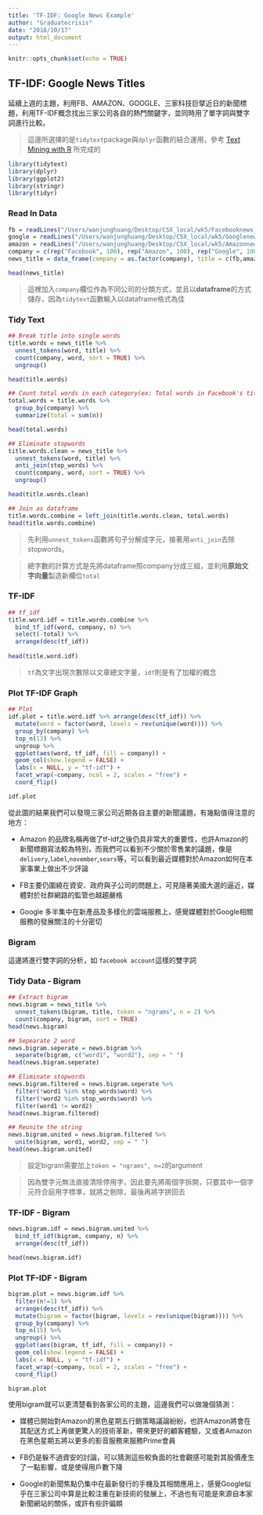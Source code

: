 ```yaml
---
title: 'TF-IDF: Google News Example'
author: "Graduatecrisis"
date: "2018/10/17"
output: html_document
---
```


```r
knitr::opts_chunk$set(echo = TRUE)
```

## TF-IDF: Google News Titles
延續上週的主題，利用FB、AMAZON、GOOGLE、三家科技巨擘近日的新聞標題，利用TF-IDF概念找出三家公司各自的熱門關鍵字，並同時用了單字詞與雙字詞進行比較。

> 這邊所選擇的是`tidytext`package與`dplyr`函數的結合運用，參考 [Text Mining with R](https://www.tidytextmining.com/tfidf.html) 所完成的

```r
library(tidytext)
library(dplyr)
library(ggplot2)
library(stringr)
library(tidyr)
```

### Read In Data

```r
fb = readLines("/Users/wanjunghuang/Desktop/CSX_local/wk5/Facebooknews_1017.txt")
google = readLines("/Users/wanjunghuang/Desktop/CSX_local/wk5/Googlenews_1017.txt")
amazon = readLines("/Users/wanjunghuang/Desktop/CSX_local/wk5/Amazonnews_1017.txt")
company = c(rep("Facebook", 100), rep("Amazon", 100), rep("Google", 100))
news_title = data_frame(company = as.factor(company), title = c(fb,amazon,google))

head(news_title)
```

> 這裡加入`company`欄位作為不同公司的分類方式，並且以**dataframe**的方式儲存，因為`tidytext`函數輸入以dataframe格式為佳

### Tidy Text 

```r
## Break title into single words
title.words = news_title %>%
  unnest_tokens(word, title) %>%
  count(company, word, sort = TRUE) %>%
  ungroup()

head(title.words)

## Count total words in each category(ex: Total words in Facebook's titles)
total.words = title.words %>% 
  group_by(company) %>%
  summarize(total = sum(n))

head(total.words)

## Eliminate stopwords
title.words.clean = news_title %>%
  unnest_tokens(word, title) %>%
  anti_join(stop_words) %>%
  count(company, word, sort = TRUE) %>%
  ungroup()

head(title.words.clean)

## Join as dataframe
title.words.combine = left_join(title.words.clean, total.words)
head(title.words.combine)
```

> 先利用`unnest_tokens`函數將句子分解成字元，接著用`anti_join`去除stopwords。

> 總字數的計算方式是先將dataframe照company分成三組，並利用**原始文字向量**製造新欄位`total`

### TF-IDF 

```r
## tf_idf
title.word.idf = title.words.combine %>%
  bind_tf_idf(word, company, n) %>%
  select(-total) %>%
  arrange(desc(tf_idf))
  
head(title.word.idf)
```

> `tf`為文字出現次數除以文章總文字量，`idf`則是有了加權的概念


### Plot TF-IDF Graph

```r
## Plot
idf.plot = title.word.idf %>% arrange(desc(tf_idf)) %>%
  mutate(word = factor(word, levels = rev(unique(word)))) %>%
  group_by(company) %>%
  top_n(13) %>%
  ungroup %>%
  ggplot(aes(word, tf_idf, fill = company)) +
  geom_col(show.legend = FALSE) +
  labs(x = NULL, y = "tf-idf") +
  facet_wrap(~company, ncol = 2, scales = "free") +
  coord_flip()

idf.plot
```

從此圖的結果我們可以發現三家公司近期各自主要的新聞議題，有幾點值得注意的地方：

* Amazon 的品牌名稱再做了tf-idf之後仍具非常大的重要性，也許Amazon的新聞標題寫法較為特別，而我們可以看到不少關於零售業的議題，像是`delivery`,`label`,`november`,`sears`等，可以看到最近媒體對於Amazon如何在本家事業上做出不少評論

* FB主要仍圍繞在資安、政府與子公司的問題上，可見隨著美國大選的逼近，媒體對於社群網路的監管也越趨嚴格

* Google 多半集中在新產品及多樣化的雲端服務上，感覺媒體對於Google相關服務的發展關注的十分密切

### Bigram
這邊將進行雙字詞的分析，如 `facebook account`這樣的雙字詞

### Tidy Data - Bigram

```r
## Extract bigram
news.bigram = news_title %>%
  unnest_tokens(bigram, title, token = "ngrams", n = 2) %>%
  count(company, bigram, sort = TRUE)
head(news.bigram)

## Sepearate 2 word
news.bigram.seperate = news.bigram %>%
  separate(bigram, c("word1", "word2"), sep = " ")
head(news.bigram.seperate)

## Eliminate stopwords
news.bigram.filtered = news.bigram.seperate %>%
  filter(!word1 %in% stop_words$word) %>%
  filter(!word2 %in% stop_words$word) %>%
  filter(word1 != word2) 
head(news.bigram.filtered)

## Reunite the string
news.bigram.united = news.bigram.filtered %>%
  unite(bigram, word1, word2, sep = " ")
head(news.bigram.united)
```

> 設定bigram需要加上`token = "ngrams", n=2`的argument

> 因為雙字元無法直接清除停用字，因此要先將兩個字拆開，只要其中一個字元符合庭用字標準，就將之剔除，最後再將字拼回去


### TF-IDF - Bigram

```r
news.bigram.idf = news.bigram.united %>%
  bind_tf_idf(bigram, company, n) %>%
  arrange(desc(tf_idf))

head(news.bigram.idf)
```


### Plot TF-IDF - Bigram

```r
bigram.plot = news.bigram.idf %>%
  filter(n!=1) %>%
  arrange(desc(tf_idf)) %>%
  mutate(bigram = factor(bigram, levels = rev(unique(bigram)))) %>%
  group_by(company) %>%
  top_n(15) %>%
  ungroup() %>%
  ggplot(aes(bigram, tf_idf, fill = company)) +
  geom_col(show.legend = FALSE) +
  labs(x = NULL, y = "tf-idf") +
  facet_wrap(~company, ncol = 2, scales = "free") +
  coord_flip()

bigram.plot
```

使用bigram就可以更清楚看到各家公司的主題，這邊我們可以做幾個猜測：

* 媒體已開始對Amazon的黑色星期五行銷策略議論紛紛，也許Amazon將會在其配送方式上再做更驚人的技術革新，帶來更好的顧客體驗，又或者Amazon在黑色星期五將以更多的影音服務來服務Prime會員

* FB仍是躲不過資安的討論，可以猜測這些較負面的社會觀感可能對其股價產生了一點影響，或是使得用戶數下降

* Google的新聞焦點仍集中在最新發行的手機及其相關應用上，感覺Google似乎在三家公司中算是比較注重在新技術的發展上，不過也有可能是來源自本家新聞網站的關係，或許有些許偏頗